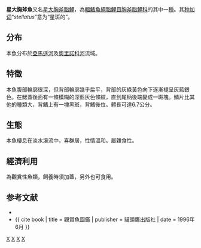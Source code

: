 {{Speciesbox 
| taxon = Thoracocharax stellatus
| image = PSM V68 D526 Gasteropelecus stellatus an extremely swell characin.png
| status = NE
| status_system = IUCN3.1
| authority = [[Kner|Kner]], 1858
| synonyms = *''Gastropelecus stellatus''<br /><small>Kner, 1858</small>
}}

'''星大胸斧魚'''又名[[星大胸斧脂鯉|星大胸斧脂鯉]]，為[[輻鰭魚綱|輻鰭魚綱]][[脂鯉目|脂鯉目]][[胸斧脂鯉科|胸斧脂鯉科]]的其中一[[種|種]]。其[[种加词|种加词]]“''stellatus''”意为“星斑的”。

==分布==
本魚分布於[[亞馬遜河|亞馬遜河]]及[[奧里諾科河|奧里諾科河]]流域。

==特徵==
本魚腹部輪廓很深，但背部輪廓幾乎扁平，背部的灰綠黃色向下逐漸褪呈灰藍銀色。在鰓蓋後面有一條模糊的深藍灰色條紋，直到尾柄後端變成一斑塊。鱗片比其他的種類大，背鰭上有一塊黑斑，背鰭後位。體長可達6.7公分。

==生態==
本魚棲息在淡水溪流中，喜群居，性情溫和。屬雜食性。

==經濟利用==
為觀賞性魚類，飼養時須加蓋，另外也可食用。

==参考文献==
{{refbegin}}
*{{FishBase_species|genus=Thoracocharax|species=stellatus|year=2011|month=12}}
*{{ cite book | title = 觀賞魚圖鑑 | publisher = 貓頭鷹出版社 | date = 1996年6月 }}
{{refend}}
{{Taxonbar|from=Q1073918}}

[[Category:觀賞魚|X]]
[[Category:食用鱼|X]]
[[Category:大胸斧魚屬|X]]
[[Category:1858年描述的鱼类|X]]